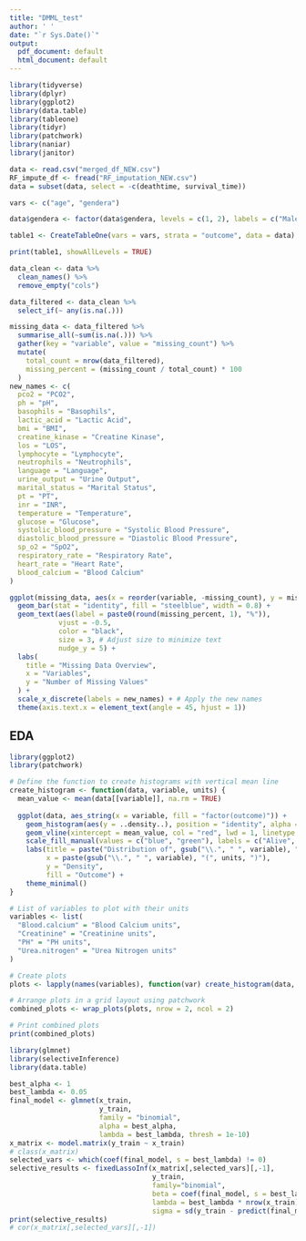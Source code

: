 ```yaml
---
title: "DMML_test"
author: ' '
date: "`r Sys.Date()`"
output:
  pdf_document: default
  html_document: default
---
```



```r
library(tidyverse)
library(dplyr)
library(ggplot2)
library(data.table)
library(tableone)
library(tidyr)
library(patchwork)
library(naniar)
library(janitor)
```

```r
data <- read.csv("merged_df_NEW.csv")
RF_impute_df <- fread("RF_imputation_NEW.csv")
data = subset(data, select = -c(deathtime, survival_time))
```



```r
vars <- c("age", "gendera")

data$gendera <- factor(data$gendera, levels = c(1, 2), labels = c("Male", "Female"))

table1 <- CreateTableOne(vars = vars, strata = "outcome", data = data)

print(table1, showAllLevels = TRUE)
```


```r
data_clean <- data %>%
  clean_names() %>%
  remove_empty("cols")

data_filtered <- data_clean %>%
  select_if(~ any(is.na(.)))

missing_data <- data_filtered %>%
  summarise_all(~sum(is.na(.))) %>%
  gather(key = "variable", value = "missing_count") %>%
  mutate(
    total_count = nrow(data_filtered),
    missing_percent = (missing_count / total_count) * 100
  )
new_names <- c(
  pco2 = "PCO2",
  ph = "pH",
  basophils = "Basophils",
  lactic_acid = "Lactic Acid",
  bmi = "BMI",
  creatine_kinase = "Creatine Kinase",
  los = "LOS",
  lymphocyte = "Lymphocyte",
  neutrophils = "Neutrophils",
  language = "Language",
  urine_output = "Urine Output",
  marital_status = "Marital Status",
  pt = "PT",
  inr = "INR",
  temperature = "Temperature",
  glucose = "Glucose",
  systolic_blood_pressure = "Systolic Blood Pressure",
  diastolic_blood_pressure = "Diastolic Blood Pressure",
  sp_o2 = "SpO2",
  respiratory_rate = "Respiratory Rate",
  heart_rate = "Heart Rate",
  blood_calcium = "Blood Calcium"
)

ggplot(missing_data, aes(x = reorder(variable, -missing_count), y = missing_count)) +
  geom_bar(stat = "identity", fill = "steelblue", width = 0.8) + 
  geom_text(aes(label = paste0(round(missing_percent, 1), "%")), 
            vjust = -0.5, 
            color = "black",
            size = 3, # Adjust size to minimize text
            nudge_y = 5) +
  labs(
    title = "Missing Data Overview",
    x = "Variables",
    y = "Number of Missing Values"
  ) +
  scale_x_discrete(labels = new_names) + # Apply the new names
  theme(axis.text.x = element_text(angle = 45, hjust = 1))
```


## EDA


```r
library(ggplot2)
library(patchwork)

# Define the function to create histograms with vertical mean line
create_histogram <- function(data, variable, units) {
  mean_value <- mean(data[[variable]], na.rm = TRUE)
  
  ggplot(data, aes_string(x = variable, fill = "factor(outcome)")) +
    geom_histogram(aes(y = ..density..), position = "identity", alpha = 0.5, bins = 20) +
    geom_vline(xintercept = mean_value, col = "red", lwd = 1, linetype = "dotted") +
    scale_fill_manual(values = c("blue", "green"), labels = c("Alive", "Dead")) +
    labs(title = paste("Distribution of", gsub("\\.", " ", variable), "by Outcome"),
         x = paste(gsub("\\.", " ", variable), "(", units, ")"),
         y = "Density",
         fill = "Outcome") +
    theme_minimal()
}

# List of variables to plot with their units
variables <- list(
  "Blood.calcium" = "Blood Calcium units",
  "Creatinine" = "Creatinine units",
  "PH" = "PH units",
  "Urea.nitrogen" = "Urea Nitrogen units"
)

# Create plots
plots <- lapply(names(variables), function(var) create_histogram(data, var, variables[[var]]))

# Arrange plots in a grid layout using patchwork
combined_plots <- wrap_plots(plots, nrow = 2, ncol = 2)

# Print combined plots
print(combined_plots)
```






```r
library(glmnet)
library(selectiveInference)
library(data.table)
```

```r
best_alpha <- 1
best_lambda <- 0.05
final_model <- glmnet(x_train, 
                      y_train, 
                      family = "binomial", 
                      alpha = best_alpha, 
                      lambda = best_lambda, thresh = 1e-10)
x_matrix <- model.matrix(y_train ~ x_train)
# class(x_matrix)
selected_vars <- which(coef(final_model, s = best_lambda) != 0)
selective_results <- fixedLassoInf(x_matrix[,selected_vars][,-1], 
                                   y_train, 
                                   family="binomial", 
                                   beta = coef(final_model, s = best_lambda, family="binomial")[selected_vars], 
                                   lambda = best_lambda * nrow(x_train), 
                                   sigma = sd(y_train - predict(final_model, x_train)))
print(selective_results)
# cor(x_matrix[,selected_vars][,-1])
```



